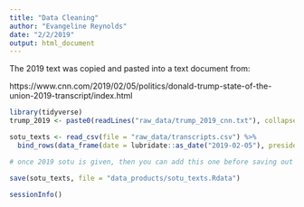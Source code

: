 ```yaml
---
title: "Data Cleaning"
author: "Evangeline Reynolds"
date: "2/2/2019"
output: html_document
---
```



The 2019 text was copied and pasted into a text document from: 

https://www.cnn.com/2019/02/05/politics/donald-trump-state-of-the-union-2019-transcript/index.html

```r
library(tidyverse)
trump_2019 <- paste0(readLines("raw_data/trump_2019_cnn.txt"), collapse = "")

sotu_texts <- read_csv(file = "raw_data/transcripts.csv") %>% 
  bind_rows(data_frame(date = lubridate::as_date("2019-02-05"), president = "Donald J. Trump", transcript = trump_2019))

# once 2019 sotu is given, then you can add this one before saving out the object

save(sotu_texts, file = "data_products/sotu_texts.Rdata")

```

```r
sessionInfo()
```

